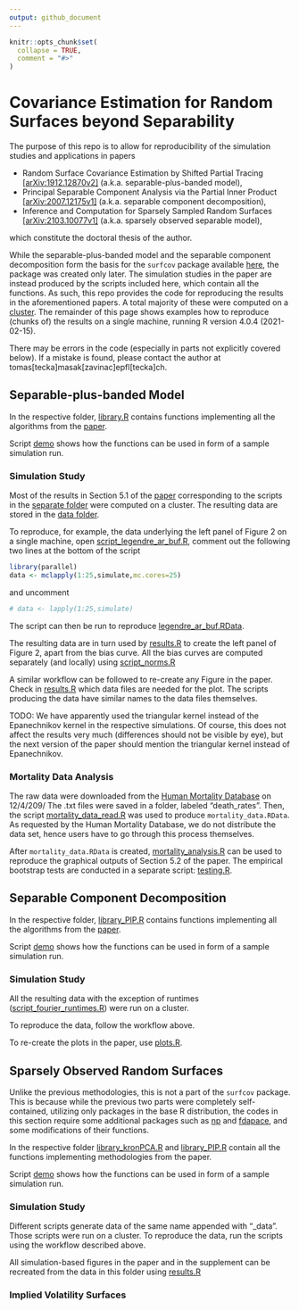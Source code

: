 ```yaml
---
output: github_document
---
```


<!-- README.md is generated from README.Rmd. Please edit that file -->

```r
knitr::opts_chunk$set(
  collapse = TRUE,
  comment = "#>"
)
```

# Covariance Estimation for Random Surfaces beyond Separability

<!-- badges: start -->
<!-- badges: end -->

The purpose of this repo is to allow for reproducibility of the simulation studies and applications in papers

* Random Surface Covariance Estimation by Shifted Partial Tracing
[[arXiv:1912.12870v2]](https://arxiv.org/abs/1912.12870) (a.k.a. separable-plus-banded model),
* Principal Separable Component Analysis via the Partial Inner Product
[[arXiv:2007.12175v1]](https://arxiv.org/abs/2007.12175) (a.k.a. separable component decomposition),
* Inference and Computation for Sparsely Sampled Random Surfaces
[[arXiv:2103.10077v1]](https://arxiv.org/abs/2103.10077) (a.k.a. sparsely observed separable model),

which constitute the doctoral thesis of the author.

While the separable-plus-banded model and the separable component decomposition form the basis for the
`surfcov` package available [here](https://github.com/TMasak/surfcov), the package was created only later.
The simulation studies in the paper are instead produced by the scripts included here, which contain
all the functions. As such, this
repo provides the code for reproducing the results in the aforementioned papers. A total majority of
these were computed on a [cluster](https://www.epfl.ch/research/facilities/scitas/). The remainder of this
page shows examples how to reproduce (chunks of) the results on a single machine, running
R version 4.0.4 (2021-02-15).

There may be errors in the code (especially in parts not explicitly covered below). If a mistake is
found, please contact the author at tomas[tecka]masak[zavinac]epfl[tecka]ch.

## Separable-plus-banded Model

In the respective folder, [library.R](separable_plus_banded_model/library.R) contains functions implementing
all the algorithms from the [paper](https://arxiv.org/abs/1912.12870).

Script [demo](separable_plus_banded_model/demo.R) shows how the functions can be used in form of a sample
simulation run.

### Simulation Study

Most of the results in Section 5.1 of the [paper](https://arxiv.org/abs/1912.12870)
corresponding to the scripts in the [separate folder](separable_plus_banded_model/scripts) were computed on a cluster. 
The resulting data are stored in the [data folder](separable_plus_banded_model/data).

To reproduce, for example, the data underlying the left panel of Figure 2 on a single machine, open
[script_legendre_ar_buf.R](separable_plus_banded_model/scripts/script_legendre_ar_buf.R), comment out the
following two lines at the bottom of the script

``` r
library(parallel)
data <- mclapply(1:25,simulate,mc.cores=25)
```

and uncomment

``` r
# data <- lapply(1:25,simulate)
```

The script can then be run to reproduce
[legendre_ar_buf.RData](separable_plus_banded_model/data/legendre_ar_buf.RData).

The resulting data are in turn used by [results.R](separable_plus_banded_model/results.R) to create
the left panel of Figure 2, apart from the bias curve. All the bias curves are computed separately (and locally)
using [script_norms.R](separable_plus_banded_model/script_norms.R)

A similar workflow can be followed to re-create any Figure in the paper. Check in
[results.R](separable_plus_banded_model/results.R) which data files are needed for the plot.
The scripts producing the data have similar names to the data files themselves.

TODO: We have apparently used the triangular kernel instead of the Epanechnikov kernel in the respective simulations.
Of course, this does not affect the results very much (differences should not be visible by eye), but the next version of the paper should mention the triangular kernel instead of Epanechnikov.

### Mortality Data Analysis

The raw data were downloaded from the [Human Mortality Database](https://www.mortality.org/) on 12/4/209/
The .txt files were saved in a folder, labeled "death_rates". Then, the script [mortality_data_read.R](separable_plus_banded_model/mortality_data_read.R) was used to produce
`mortality_data.RData`.
As requested by the Human Mortality Database, we do not distribute the data set, hence users have to
go through this process themselves.

After `mortality_data.RData` is created, [mortality_analysis.R](separable_plus_banded_model/mortality_analysis.R)
can be used to reproduce the graphical outputs of Section 5.2 of the paper. The empirical bootstrap tests
are conducted in a separate script: [testing.R](separable_plus_banded_model/testing.R).

## Separable Component Decomposition

In the respective folder, [library_PIP.R](separable_component_decomposition/library_PIP.R) contains 
functions implementing all the algorithms from the [paper](https://arxiv.org/abs/2007.12175).

Script [demo](separable_plus_banded_model/demo.R) shows how the functions can be used in form of a sample
simulation run.

### Simulation Study

All the resulting data with the exception of runtimes
([script_fourier_runtimes.R](separable_component_decomposition/script_fourier_times.R))
were run on a cluster.

To reproduce the data, follow the workflow above.

To re-create the plots in the paper, use [plots.R](separable_component_decomposition/plots.R).

## Sparsely Observed Random Surfaces

Unlike the previous methodologies, this is not a part of the `surfcov` package.
This is because while the previous two parts were
completely self-contained, utilizing only packages in the base R distribution, the codes
in this section require some additional packages such as
[np](https://cran.r-project.org/web/packages/fdapace/index.html)
and [fdapace](https://cran.r-project.org/web/packages/np/index.html),
and some modifications of their functions.

In the respective folder [library_kronPCA.R](sparsely_observed_random_surfaces/library_kronPCA.R) and
[library_PIP.R](sparsely_observed_random_surfaces/library_smooth.R) contain all the
functions implementing methodologies from the paper.

Script [demo](sparsely_observed_random_surfaces/demo.R) shows how the functions can be used in form of a sample
simulation run.

### Simulation Study

Different scripts generate data of the same name appended with "_data". Those scripts were
run on a cluster. To reproduce the data, run the scripts using the workflow described above.

All simulation-based figures in the paper and in the supplement can be recreated from the data
in this folder using [results.R](sparsely_observed_random_surfaces/results.R)

### Implied Volatility Surfaces





